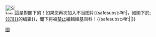 [[File:Stop hand nuvola.svg|left|30px]]這是對閣下的{{red|'''唯一一次警告'''}}！如果您再次加入不当图片{{<includeonly>safesubst:</includeonly>#if:{{{1|}}}|，如閣下於[[:{{{1}}}]]的编辑}}，閣下将被[[Wikipedia:封禁方針|禁止]]編輯維基百科！{{<includeonly>safesubst:</includeonly>#if:{{{2|}}}|{{{2}}}|}}<!-- Template:Uw-image4im --><noinclude>
{{Templatesnotice|series = uw-image|max = 4im}}
[[Category:用戶警告模板|圖]]
</noinclude>